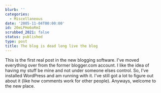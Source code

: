```yaml
---
blurb: ''
categories:
  - Miscellaneous
date: '2005-11-04T00:00:00'
id: 20eLPHo6oRmI
scrubbed_2021: false
status: published
type: post
title: The blog is dead long live the blog
---
```


This is the first real post in the new blogging software. I've
moved everything over from the former blogger.com account. I like
the idea of having my stuff be mine and not under someone elses
control. So, I've installed WordPress and am running with it. I've
still got a lot to figure out about it (like how comments work for
other people). Anyways, welcome to the new place.
